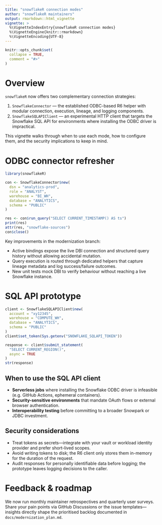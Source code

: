 ```yaml
---
title: "snowflakeR connection modes"
author: "snowflakeR maintainers"
output: rmarkdown::html_vignette
vignette: >
  %\VignetteIndexEntry{snowflakeR connection modes}
  %\VignetteEngine{knitr::rmarkdown}
  %\VignetteEncoding{UTF-8}
---
```


```r
knitr::opts_chunk$set(
  collapse = TRUE,
  comment = "#>"
)
```

# Overview

`snowflakeR` now offers two complementary connection strategies:

1. `SnowflakeConnector` — the established ODBC-based R6 helper with modular connection, execution, lineage, and logging components.
2. `SnowflakeSQLAPIClient` — an experimental HTTP client that targets the Snowflake SQL API for environments where installing the ODBC driver is impractical.

This vignette walks through when to use each mode, how to configure them, and the security implications to keep in mind.

# ODBC connector refresher

```r
library(snowflakeR)

con <- SnowflakeConnector$new(
  dsn = "analytics-prod",
  role = "ANALYST",
  warehouse = "BI_WH",
  database = "ANALYTICS",
  schema = "PUBLIC"
)

res <- con$run_query("SELECT CURRENT_TIMESTAMP() AS ts")
print(res)
attr(res, "snowflake-sources")
con$close()
```

Key improvements in the modernization branch:

- Active bindings expose the live DBI connection and structured query history without allowing accidental mutation.
- Query execution is routed through dedicated helpers that capture lineage metadata and log success/failure outcomes.
- New unit tests mock DBI to verify behaviour without reaching a live Snowflake instance.

# SQL API prototype

```r
client <- SnowflakeSQLAPIClient$new(
  account = "xy12345",
  warehouse = "COMPUTE_WH",
  database = "ANALYTICS",
  schema = "PUBLIC"
)
client$set_token(Sys.getenv("SNOWFLAKE_SQLAPI_TOKEN"))

response <- client$submit_statement(
  "SELECT CURRENT_REGION()",
  async = TRUE
)
str(response)
```

## When to use the SQL API client

- **Serverless jobs** where installing the Snowflake ODBC driver is infeasible (e.g. GitHub Actions, ephemeral containers).
- **Security-sensitive environments** that mandate OAuth flows or external browser authentication.
- **Interoperability testing** before committing to a broader Snowpark or JDBC investment.

## Security considerations

- Treat tokens as secrets—integrate with your vault or workload identity provider and prefer short-lived scopes.
- Avoid writing tokens to disk; the R6 client only stores them in-memory for the duration of the request.
- Audit responses for personally identifiable data before logging; the prototype leaves logging decisions to the caller.

# Feedback & roadmap

We now run monthly maintainer retrospectives and quarterly user surveys. Share your pain points via GitHub Discussions or the issue templates—insights directly shape the prioritised backlog documented in `docs/modernization_plan.md`.

